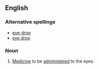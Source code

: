 ==English==

===Alternative spellings===
*[[eye-drop]]
*[[eye drop]]


===Noun===
{{en-noun}}
{{wikipedia}}

# [[medicine|Medicine]] to be [[administer]]ed to the eyes.